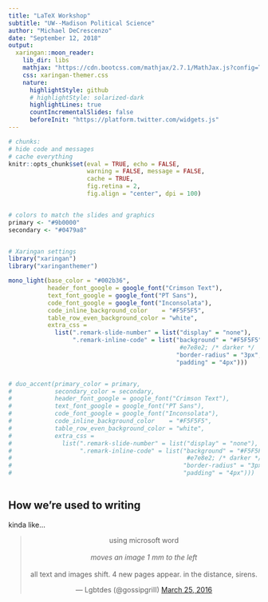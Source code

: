 ```yaml
---
title: "LaTeX Workshop"
subtitle: "UW--Madison Political Science"
author: "Michael DeCrescenzo"
date: "September 12, 2018"
output:
  xaringan::moon_reader:
    lib_dir: libs
    mathjax: "https://cdn.bootcss.com/mathjax/2.7.1/MathJax.js?config=TeX-AMS_HTML"
    css: xaringan-themer.css
    nature:
      highlightStyle: github
      # highlightStyle: solarized-dark
      highlightLines: true
      countIncrementalSlides: false
      beforeInit: "https://platform.twitter.com/widgets.js"
---
```


```r
# chunks:
# hide code and messages
# cache everything
knitr::opts_chunk$set(eval = TRUE, echo = FALSE, 
                      warning = FALSE, message = FALSE,
                      cache = TRUE,
                      fig.retina = 2,
                      fig.align = "center", dpi = 100)


# colors to match the slides and graphics
primary <- "#9b0000"
secondary <- "#0479a8"


# Xaringan settings
library("xaringan")
library("xaringanthemer")

mono_light(base_color = "#002b36",
           header_font_google = google_font("Crimson Text"), 
           text_font_google = google_font("PT Sans"), 
           code_font_google = google_font("Inconsolata"),
           code_inline_background_color    = "#F5F5F5",
           table_row_even_background_color = "white",
           extra_css = 
             list(".remark-slide-number" = list("display" = "none"),
                  ".remark-inline-code" = list("background" = "#F5F5F5",
                                                #e7e8e2; /* darker */
                                               "border-radius" = "3px",
                                               "padding" = "4px")))


# duo_accent(primary_color = primary, 
#            secondary_color = secondary, 
#            header_font_google = google_font("Crimson Text"), 
#            text_font_google = google_font("PT Sans"), 
#            code_font_google = google_font("Inconsolata"),
#            code_inline_background_color    = "#F5F5F5",
#            table_row_even_background_color = "white",
#            extra_css = 
#              list(".remark-slide-number" = list("display" = "none"),
#                   ".remark-inline-code" = list("background" = "#F5F5F5",
#                                                 #e7e8e2; /* darker */
#                                                "border-radius" = "3px",
#                                                "padding" = "4px")))
  

```

## How we're used to writing

kinda like...

<center>
  <blockquote class="twitter-tweet" data-lang="en"><p lang="en" dir="ltr">using microsoft word<br><br>*moves an image 1 mm to the left*<br><br>all text and images shift. 4 new pages appear. in the distance, sirens.</p>&mdash; Lgbtdes (@gossipgriII) <a href="https://twitter.com/gossipgriII/status/713425874167537664?ref_src=twsrc%5Etfw">March 25, 2016</a></blockquote>
  <script async src="https://platform.twitter.com/widgets.js" charset="utf-8"></script>
</center>
